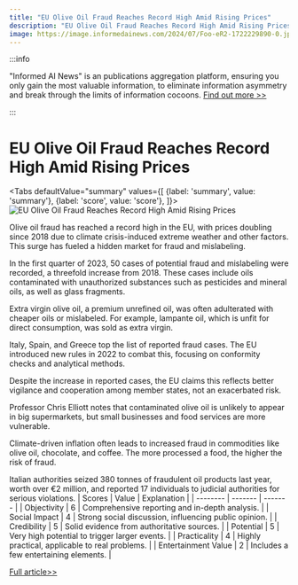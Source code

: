```yaml
---
title: "EU Olive Oil Fraud Reaches Record High Amid Rising Prices"
description: "EU Olive Oil Fraud Reaches Record High Amid Rising Prices"
image: https://image.informedainews.com/2024/07/Foo-eR2-1722229890-0.jpg
---
```



:::info

"Informed AI News" is an publications aggregation platform, ensuring you only gain the most valuable information, to eliminate information asymmetry and break through the limits of information cocoons.  [Find out more >>](/)

:::

# EU Olive Oil Fraud Reaches Record High Amid Rising Prices


<Tabs
	defaultValue="summary"
	values={[
	{label: 'summary', value: 'summary'},
	{label: 'score', value: 'score'},
]}>
<TabItem value="summary">
<img
  src="https://image.informedainews.com/2024/07/Foo-eR2-1722229890-0.jpg"
  alt="EU Olive Oil Fraud Reaches Record High Amid Rising Prices"
/>



Olive oil fraud has reached a record high in the EU, with prices doubling since 2018 due to climate crisis-induced extreme weather and other factors. This surge has fueled a hidden market for fraud and mislabeling.

In the first quarter of 2023, 50 cases of potential fraud and mislabeling were recorded, a threefold increase from 2018. These cases include oils contaminated with unauthorized substances such as pesticides and mineral oils, as well as glass fragments.

Extra virgin olive oil, a premium unrefined oil, was often adulterated with cheaper oils or mislabeled. For example, lampante oil, which is unfit for direct consumption, was sold as extra virgin.

Italy, Spain, and Greece top the list of reported fraud cases. The EU introduced new rules in 2022 to combat this, focusing on conformity checks and analytical methods.

Despite the increase in reported cases, the EU claims this reflects better vigilance and cooperation among member states, not an exacerbated risk.

Professor Chris Elliott notes that contaminated olive oil is unlikely to appear in big supermarkets, but small businesses and food services are more vulnerable.

Climate-driven inflation often leads to increased fraud in commodities like olive oil, chocolate, and coffee. The more processed a food, the higher the risk of fraud.

Italian authorities seized 380 tonnes of fraudulent oil products last year, worth over €2 million, and reported 17 individuals to judicial authorities for serious violations.
</TabItem>
<TabItem value="score">
	| Scores     | Value   | Explanation |
	| -------- | ------- | ------- |
	| Objectivity  | 6    | Comprehensive reporting and in-depth analysis.    |
	| Social Impact | 4     | Strong social discussion, influencing public opinion.    |
	| Credibility    | 5    | Solid evidence from authoritative sources.    |
	| Potential    | 5    | Very high potential to trigger larger events.    |
	| Practicality    | 4    | Highly practical, applicable to real problems.    |
	| Entertainment Value    | 2    | Includes a few entertaining elements.    |
</TabItem>
</Tabs>

[Full article>>](https://www.theguardian.com/world/article/2024/jul/29/olive-oil-fraud-mislabelling-cases-record-high-eu)
